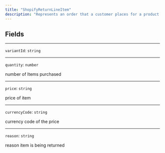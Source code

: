 ```yaml
---
title: "ShopifyReturnLineItem"
description: "Represents an order that a customer places for a product."
---
```


## Fields

---

`variantId`: `string`

---

`quantity`: `number`

number of Items purchased

---

`price`: `string`

price of item

---

`currencyCode`: `string`

currency code of the price

---

`reason`: `string`

reason item is being returned
